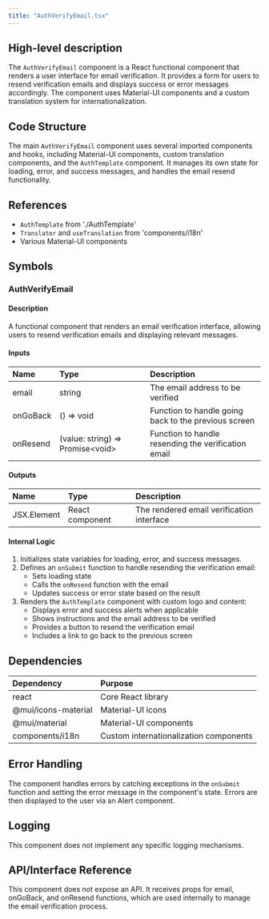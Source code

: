 ```yaml
---
title: "AuthVerifyEmail.tsx"
---
```


## High-level description
The `AuthVerifyEmail` component is a React functional component that renders a user interface for email verification. It provides a form for users to resend verification emails and displays success or error messages accordingly. The component uses Material-UI components and a custom translation system for internationalization.

## Code Structure
The main `AuthVerifyEmail` component uses several imported components and hooks, including Material-UI components, custom translation components, and the `AuthTemplate` component. It manages its own state for loading, error, and success messages, and handles the email resend functionality.

## References
- `AuthTemplate` from './AuthTemplate'
- `Translator` and `useTranslation` from 'components/i18n'
- Various Material-UI components

## Symbols

### AuthVerifyEmail
#### Description
A functional component that renders an email verification interface, allowing users to resend verification emails and displaying relevant messages.

#### Inputs
| Name | Type | Description |
|:-----|:-----|:------------|
| email | string | The email address to be verified |
| onGoBack | () =&gt; void | Function to handle going back to the previous screen |
| onResend | (value: string) =&gt; Promise&lt;void&gt; | Function to handle resending the verification email |

#### Outputs
| Name | Type | Description |
|:-----|:-----|:------------|
| JSX.Element | React component | The rendered email verification interface |

#### Internal Logic
1. Initializes state variables for loading, error, and success messages.
2. Defines an `onSubmit` function to handle resending the verification email:
   - Sets loading state
   - Calls the `onResend` function with the email
   - Updates success or error state based on the result
3. Renders the `AuthTemplate` component with custom logo and content:
   - Displays error and success alerts when applicable
   - Shows instructions and the email address to be verified
   - Provides a button to resend the verification email
   - Includes a link to go back to the previous screen

## Dependencies
| Dependency | Purpose |
|:-----------|:--------|
| react | Core React library |
| @mui/icons-material | Material-UI icons |
| @mui/material | Material-UI components |
| components/i18n | Custom internationalization components |

## Error Handling
The component handles errors by catching exceptions in the `onSubmit` function and setting the error message in the component's state. Errors are then displayed to the user via an Alert component.

## Logging
This component does not implement any specific logging mechanisms.

## API/Interface Reference
This component does not expose an API. It receives props for email, onGoBack, and onResend functions, which are used internally to manage the email verification process.
